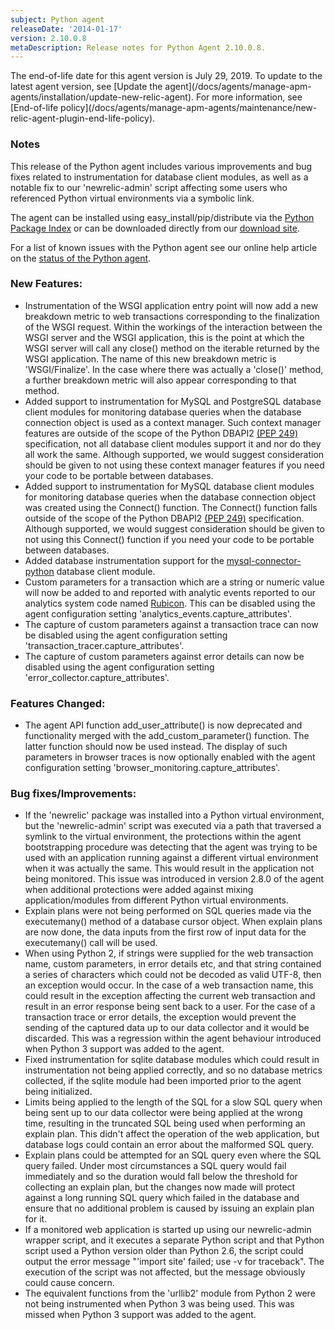```yaml
---
subject: Python agent
releaseDate: '2014-01-17'
version: 2.10.0.8
metaDescription: Release notes for Python Agent 2.10.0.8.
---
```


<Callout variant="important">
  The end-of-life date for this agent version is July 29, 2019. To update to the latest agent version, see [Update the agent](/docs/agents/manage-apm-agents/installation/update-new-relic-agent). For more information, see [End-of-life policy](/docs/agents/manage-apm-agents/maintenance/new-relic-agent-plugin-end-life-policy).
</Callout>

### Notes

This release of the Python agent includes various improvements and bug fixes related to instrumentation for database client modules, as well as a notable fix to our 'newrelic-admin' script affecting some users who referenced Python virtual environments via a symbolic link.

The agent can be installed using easy_install/pip/distribute via the [Python Package Index](https://pypi.python.org/pypi/newrelic) or can be downloaded directly from our [download site](https://download.newrelic.com/python_agent/release/).

For a list of known issues with the Python agent see our online help article on the [status of the Python agent](https://newrelic.com/docs/python/status-of-python-agent).

### New Features:

* Instrumentation of the WSGI application entry point will now add a new breakdown metric to web transactions corresponding to the finalization of the WSGI request. Within the workings of the interaction between the WSGI server and the WSGI application, this is the point at which the WSGI server will call any close() method on the iterable returned by the WSGI application. The name of this new breakdown metric is 'WSGI/Finalize'. In the case where there was actually a 'close()' method, a further breakdown metric will also appear corresponding to that method.
* Added support to instrumentation for MySQL and PostgreSQL database client modules for monitoring database queries when the database connection object is used as a context manager. Such context manager features are outside of the scope of the Python DBAPI2 [(PEP 249)](http://www.python.org/dev/peps/pep-0249/) specification, not all database client modules support it and nor do they all work the same. Although supported, we would suggest consideration should be given to not using these context manager features if you need your code to be portable between databases.
* Added support to instrumentation for MySQL database client modules for monitoring database queries when the database connection object was created using the Connect() function. The Connect() function falls outside of the scope of the Python DBAPI2 [(PEP 249)](http://www.python.org/dev/peps/pep-0249/) specification. Although supported, we would suggest consideration should be given to not using this Connect() function if you need your code to be portable between databases.
* Added database instrumentation support for the [mysql-connector-python](https://pypi.python.org/pypi/mysql-connector-python) database client module.
* Custom parameters for a transaction which are a string or numeric value will now be added to and reported with analytic events reported to our analytics system code named [Rubicon](http://newrelic.com/software-analytics). This can be disabled using the agent configuration setting 'analytics_events.capture_attributes'.
* The capture of custom parameters against a transaction trace can now be disabled using the agent configuration setting 'transaction_tracer.capture_attributes'.
* The capture of custom parameters against error details can now be disabled using the agent configuration setting 'error_collector.capture_attributes'.

### Features Changed:

* The agent API function add_user_attribute() is now deprecated and functionality merged with the add_custom_parameter() function. The latter function should now be used instead. The display of such parameters in browser traces is now optionally enabled with the agent configuration setting 'browser_monitoring.capture_attributes'.

### Bug fixes/Improvements:

* If the 'newrelic' package was installed into a Python virtual environment, but the 'newrelic-admin' script was executed via a path that traversed a symlink to the virtual environment, the protections within the agent bootstrapping procedure was detecting that the agent was trying to be used with an application running against a different virtual environment when it was actually the same. This would result in the application not being monitored. This issue was introduced in version 2.8.0 of the agent when additional protections were added against mixing application/modules from different Python virtual environments.
* Explain plans were not being performed on SQL queries made via the executemany() method of a database cursor object. When explain plans are now done, the data inputs from the first row of input data for the executemany() call will be used.
* When using Python 2, if strings were supplied for the web transaction name, custom parameters, in error details etc, and that string contained a series of characters which could not be decoded as valid UTF-8, then an exception would occur. In the case of a web transaction name, this could result in the exception affecting the current web transaction and result in an error response being sent back to a user. For the case of a transaction trace or error details, the exception would prevent the sending of the captured data up to our data collector and it would be discarded. This was a regression within the agent behaviour introduced when Python 3 support was added to the agent.
* Fixed instrumentation for sqlite database modules which could result in instrumentation not being applied correctly, and so no database metrics collected, if the sqlite module had been imported prior to the agent being initialized.
* Limits being applied to the length of the SQL for a slow SQL query when being sent up to our data collector were being applied at the wrong time, resulting in the truncated SQL being used when performing an explain plan. This didn't affect the operation of the web application, but database logs could contain an error about the malformed SQL query.
* Explain plans could be attempted for an SQL query even where the SQL query failed. Under most circumstances a SQL query would fail immediately and so the duration would fall below the threshold for collecting an explain plan, but the changes now made will protect against a long running SQL query which failed in the database and ensure that no additional problem is caused by issuing an explain plan for it.
* If a monitored web application is started up using our newrelic-admin wrapper script, and it executes a separate Python script and that Python script used a Python version older than Python 2.6, the script could output the error message "'import site' failed; use -v for traceback". The execution of the script was not affected, but the message obviously could cause concern.
* The equivalent functions from the 'urllib2' module from Python 2 were not being instrumented when Python 3 was being used. This was missed when Python 3 support was added to the agent.
